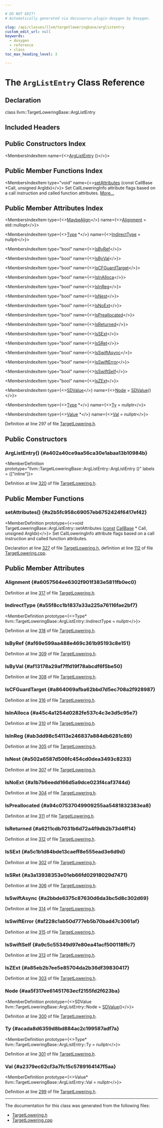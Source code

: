 ```yaml
---

# DO NOT EDIT!
# Automatically generated via docusaurus-plugin-doxygen by Doxygen.

slug: /api/classes/llvm/targetloweringbase/arglistentry
custom_edit_url: null
keywords:
  - doxygen
  - reference
  - class
toc_max_heading_level: 3

---
```





# The `ArgListEntry` Class Reference

<DoxygenPage pluginConfig={pluginConfig}>



## Declaration

<CodeBlock>class llvm::TargetLoweringBase::ArgListEntry</CodeBlock>

## Included Headers

<IncludesList>
<IncludesListItem
  filePath="llvm/CodeGen/TargetLowering.h"
  permalink="/docs/api/files/include/include/llvm/include/llvm/codegen/targetlowering-h"
  isLocal="true" />
</IncludesList>

## Public Constructors Index

<MembersIndex>

<MembersIndexItem
  name={<><a href="#a402a40ce9aa56ca30e1abaa13b10984b">ArgListEntry</a> ()</>}>
</MembersIndexItem>

</MembersIndex>

## Public Member Functions Index

<MembersIndex>

<MembersIndexItem
  type="void"
  name={<><a href="#a2b5fc958c69057eb6752424f6417ef42">setAttributes</a> (const CallBase &#42;Call, unsigned ArgIdx)</>}>
Set CallLoweringInfo attribute flags based on a call instruction and called function attributes. <a href="#a2b5fc958c69057eb6752424f6417ef42">More...</a>
</MembersIndexItem>

</MembersIndex>

## Public Member Attributes Index

<MembersIndex>

<MembersIndexItem
  type={<><a href="/docs/api/structs/llvm/maybealign">MaybeAlign</a></>}
  name={<><a href="#a6057564ee6302f901f383e5811fb0ec0">Alignment</a> = std::nullopt</>}>
</MembersIndexItem>

<MembersIndexItem
  type={<><a href="/docs/api/classes/llvm/type">Type</a> &#42;</>}
  name={<><a href="#a55f8cc1b1837a33a225a76116fae2bf7">IndirectType</a> = nullptr</>}>
</MembersIndexItem>

<MembersIndexItem
  type="bool"
  name={<><a href="#af69e599aa488e469c361b95193c8e151">IsByRef</a></>}>
</MembersIndexItem>

<MembersIndexItem
  type="bool"
  name={<><a href="#af13178a29af7ffd19f78abcdf6f5be50">IsByVal</a></>}>
</MembersIndexItem>

<MembersIndexItem
  type="bool"
  name={<><a href="#a864069afba62bbd7d5ec708a2f928987">IsCFGuardTarget</a></>}>
</MembersIndexItem>

<MembersIndexItem
  type="bool"
  name={<><a href="#a45c4a1254d0282fe537c4c3e3d5c95e7">IsInAlloca</a></>}>
</MembersIndexItem>

<MembersIndexItem
  type="bool"
  name={<><a href="#ab3dd98c54113e246837a884db6281c89">IsInReg</a></>}>
</MembersIndexItem>

<MembersIndexItem
  type="bool"
  name={<><a href="#a502a6587d506fc454cd0dea3493c8233">IsNest</a></>}>
</MembersIndexItem>

<MembersIndexItem
  type="bool"
  name={<><a href="#a1b7b6eedd166d5a9dce023f4caf3744d">IsNoExt</a></>}>
</MembersIndexItem>

<MembersIndexItem
  type="bool"
  name={<><a href="#a94c07537049909255aa5481832383ea8">IsPreallocated</a></>}>
</MembersIndexItem>

<MembersIndexItem
  type="bool"
  name={<><a href="#a6211cdb7031b6d72a4f9db2b73d4ff14">IsReturned</a></>}>
</MembersIndexItem>

<MembersIndexItem
  type="bool"
  name={<><a href="#a5c1b1d84bde13caeff8e555ead3e6d9d">IsSExt</a></>}>
</MembersIndexItem>

<MembersIndexItem
  type="bool"
  name={<><a href="#a3a13938353e01eb66fd02918029d7471">IsSRet</a></>}>
</MembersIndexItem>

<MembersIndexItem
  type="bool"
  name={<><a href="#a2bbde6375c87630d6da3bc5d8c302d69">IsSwiftAsync</a></>}>
</MembersIndexItem>

<MembersIndexItem
  type="bool"
  name={<><a href="#af228c1ab50d777eb5b70bad47c3061af">IsSwiftError</a></>}>
</MembersIndexItem>

<MembersIndexItem
  type="bool"
  name={<><a href="#a9c5c55349d97e80ea41acf500118ffc7">IsSwiftSelf</a></>}>
</MembersIndexItem>

<MembersIndexItem
  type="bool"
  name={<><a href="#a85eb2b7ee5e85704da2b36df39830417">IsZExt</a></>}>
</MembersIndexItem>

<MembersIndexItem
  type={<><a href="/docs/api/classes/llvm/sdvalue">SDValue</a></>}
  name={<><a href="#aa5f317ee61451763ecf2155fd2f623ba">Node</a> = <a href="/docs/api/classes/llvm/sdvalue">SDValue</a>()</>}>
</MembersIndexItem>

<MembersIndexItem
  type={<><a href="/docs/api/classes/llvm/type">Type</a> &#42;</>}
  name={<><a href="#acada8d6359d8bd884ac2c199587adf7a">Ty</a> = nullptr</>}>
</MembersIndexItem>

<MembersIndexItem
  type={<><a href="/docs/api/classes/llvm/value">Value</a> &#42;</>}
  name={<><a href="#a2379ec62cf3a7fc15c5789164147f5aa">Val</a> = nullptr</>}>
</MembersIndexItem>

</MembersIndex>


Definition at line 297 of file <a href="/docs/api/files/include/include/llvm/include/llvm/codegen/targetlowering-h">TargetLowering.h</a>.

<SectionDefinition>

## Public Constructors

### ArgListEntry() {#a402a40ce9aa56ca30e1abaa13b10984b}

<MemberDefinition
  prototype="llvm::TargetLoweringBase::ArgListEntry::ArgListEntry ()"
  labels = {["inline"]}>

Definition at line <a href="/docs/api/files/include/include/llvm/include/llvm/codegen/targetlowering-h/#l00320">320</a> of file <a href="/docs/api/files/include/include/llvm/include/llvm/codegen/targetlowering-h">TargetLowering.h</a>.
</MemberDefinition>

</SectionDefinition>

<SectionDefinition>

## Public Member Functions

### setAttributes() {#a2b5fc958c69057eb6752424f6417ef42}

<MemberDefinition
  prototype={<>void TargetLoweringBase::ArgListEntry::setAttributes (<a href="/docs/api/files/lib/lib/target/lib/target/aarch64/aarch64promoteconstant-cpp/#a90f8350fecae261c25be85d38b451bff">const</a> <a href="/docs/api/classes/llvm/callbase">CallBase</a> &#42; Call, unsigned ArgIdx)</>}>
Set CallLoweringInfo attribute flags based on a call instruction and called function attributes.

Declaration at line <a href="/docs/api/files/include/include/llvm/include/llvm/codegen/targetlowering-h/#l00327">327</a> of file <a href="/docs/api/files/include/include/llvm/include/llvm/codegen/targetlowering-h">TargetLowering.h</a>, definition at line <a href="/docs/api/files/lib/lib/codegen/lib/codegen/selectiondag/targetlowering-cpp/#l00112">112</a> of file <a href="/docs/api/files/lib/lib/codegen/lib/codegen/selectiondag/targetlowering-cpp">TargetLowering.cpp</a>.
</MemberDefinition>

</SectionDefinition>

<SectionDefinition>

## Public Member Attributes

### Alignment {#a6057564ee6302f901f383e5811fb0ec0}

<MemberDefinition
  prototype="MaybeAlign llvm::TargetLoweringBase::ArgListEntry::Alignment = std::nullopt">

Definition at line <a href="/docs/api/files/include/include/llvm/include/llvm/codegen/targetlowering-h/#l00317">317</a> of file <a href="/docs/api/files/include/include/llvm/include/llvm/codegen/targetlowering-h">TargetLowering.h</a>.
</MemberDefinition>

### IndirectType {#a55f8cc1b1837a33a225a76116fae2bf7}

<MemberDefinition
  prototype={<>Type&#42; llvm::TargetLoweringBase::ArgListEntry::IndirectType = nullptr</>}>

Definition at line <a href="/docs/api/files/include/include/llvm/include/llvm/codegen/targetlowering-h/#l00318">318</a> of file <a href="/docs/api/files/include/include/llvm/include/llvm/codegen/targetlowering-h">TargetLowering.h</a>.
</MemberDefinition>

### IsByRef {#af69e599aa488e469c361b95193c8e151}

<MemberDefinition
  prototype="bool llvm::TargetLoweringBase::ArgListEntry::IsByRef">

Definition at line <a href="/docs/api/files/include/include/llvm/include/llvm/codegen/targetlowering-h/#l00309">309</a> of file <a href="/docs/api/files/include/include/llvm/include/llvm/codegen/targetlowering-h">TargetLowering.h</a>.
</MemberDefinition>

### IsByVal {#af13178a29af7ffd19f78abcdf6f5be50}

<MemberDefinition
  prototype="bool llvm::TargetLoweringBase::ArgListEntry::IsByVal">

Definition at line <a href="/docs/api/files/include/include/llvm/include/llvm/codegen/targetlowering-h/#l00308">308</a> of file <a href="/docs/api/files/include/include/llvm/include/llvm/codegen/targetlowering-h">TargetLowering.h</a>.
</MemberDefinition>

### IsCFGuardTarget {#a864069afba62bbd7d5ec708a2f928987}

<MemberDefinition
  prototype="bool llvm::TargetLoweringBase::ArgListEntry::IsCFGuardTarget">

Definition at line <a href="/docs/api/files/include/include/llvm/include/llvm/codegen/targetlowering-h/#l00316">316</a> of file <a href="/docs/api/files/include/include/llvm/include/llvm/codegen/targetlowering-h">TargetLowering.h</a>.
</MemberDefinition>

### IsInAlloca {#a45c4a1254d0282fe537c4c3e3d5c95e7}

<MemberDefinition
  prototype="bool llvm::TargetLoweringBase::ArgListEntry::IsInAlloca">

Definition at line <a href="/docs/api/files/include/include/llvm/include/llvm/codegen/targetlowering-h/#l00310">310</a> of file <a href="/docs/api/files/include/include/llvm/include/llvm/codegen/targetlowering-h">TargetLowering.h</a>.
</MemberDefinition>

### IsInReg {#ab3dd98c54113e246837a884db6281c89}

<MemberDefinition
  prototype="bool llvm::TargetLoweringBase::ArgListEntry::IsInReg">

Definition at line <a href="/docs/api/files/include/include/llvm/include/llvm/codegen/targetlowering-h/#l00305">305</a> of file <a href="/docs/api/files/include/include/llvm/include/llvm/codegen/targetlowering-h">TargetLowering.h</a>.
</MemberDefinition>

### IsNest {#a502a6587d506fc454cd0dea3493c8233}

<MemberDefinition
  prototype="bool llvm::TargetLoweringBase::ArgListEntry::IsNest">

Definition at line <a href="/docs/api/files/include/include/llvm/include/llvm/codegen/targetlowering-h/#l00307">307</a> of file <a href="/docs/api/files/include/include/llvm/include/llvm/codegen/targetlowering-h">TargetLowering.h</a>.
</MemberDefinition>

### IsNoExt {#a1b7b6eedd166d5a9dce023f4caf3744d}

<MemberDefinition
  prototype="bool llvm::TargetLoweringBase::ArgListEntry::IsNoExt">

Definition at line <a href="/docs/api/files/include/include/llvm/include/llvm/codegen/targetlowering-h/#l00304">304</a> of file <a href="/docs/api/files/include/include/llvm/include/llvm/codegen/targetlowering-h">TargetLowering.h</a>.
</MemberDefinition>

### IsPreallocated {#a94c07537049909255aa5481832383ea8}

<MemberDefinition
  prototype="bool llvm::TargetLoweringBase::ArgListEntry::IsPreallocated">

Definition at line <a href="/docs/api/files/include/include/llvm/include/llvm/codegen/targetlowering-h/#l00311">311</a> of file <a href="/docs/api/files/include/include/llvm/include/llvm/codegen/targetlowering-h">TargetLowering.h</a>.
</MemberDefinition>

### IsReturned {#a6211cdb7031b6d72a4f9db2b73d4ff14}

<MemberDefinition
  prototype="bool llvm::TargetLoweringBase::ArgListEntry::IsReturned">

Definition at line <a href="/docs/api/files/include/include/llvm/include/llvm/codegen/targetlowering-h/#l00312">312</a> of file <a href="/docs/api/files/include/include/llvm/include/llvm/codegen/targetlowering-h">TargetLowering.h</a>.
</MemberDefinition>

### IsSExt {#a5c1b1d84bde13caeff8e555ead3e6d9d}

<MemberDefinition
  prototype="bool llvm::TargetLoweringBase::ArgListEntry::IsSExt">

Definition at line <a href="/docs/api/files/include/include/llvm/include/llvm/codegen/targetlowering-h/#l00302">302</a> of file <a href="/docs/api/files/include/include/llvm/include/llvm/codegen/targetlowering-h">TargetLowering.h</a>.
</MemberDefinition>

### IsSRet {#a3a13938353e01eb66fd02918029d7471}

<MemberDefinition
  prototype="bool llvm::TargetLoweringBase::ArgListEntry::IsSRet">

Definition at line <a href="/docs/api/files/include/include/llvm/include/llvm/codegen/targetlowering-h/#l00306">306</a> of file <a href="/docs/api/files/include/include/llvm/include/llvm/codegen/targetlowering-h">TargetLowering.h</a>.
</MemberDefinition>

### IsSwiftAsync {#a2bbde6375c87630d6da3bc5d8c302d69}

<MemberDefinition
  prototype="bool llvm::TargetLoweringBase::ArgListEntry::IsSwiftAsync">

Definition at line <a href="/docs/api/files/include/include/llvm/include/llvm/codegen/targetlowering-h/#l00314">314</a> of file <a href="/docs/api/files/include/include/llvm/include/llvm/codegen/targetlowering-h">TargetLowering.h</a>.
</MemberDefinition>

### IsSwiftError {#af228c1ab50d777eb5b70bad47c3061af}

<MemberDefinition
  prototype="bool llvm::TargetLoweringBase::ArgListEntry::IsSwiftError">

Definition at line <a href="/docs/api/files/include/include/llvm/include/llvm/codegen/targetlowering-h/#l00315">315</a> of file <a href="/docs/api/files/include/include/llvm/include/llvm/codegen/targetlowering-h">TargetLowering.h</a>.
</MemberDefinition>

### IsSwiftSelf {#a9c5c55349d97e80ea41acf500118ffc7}

<MemberDefinition
  prototype="bool llvm::TargetLoweringBase::ArgListEntry::IsSwiftSelf">

Definition at line <a href="/docs/api/files/include/include/llvm/include/llvm/codegen/targetlowering-h/#l00313">313</a> of file <a href="/docs/api/files/include/include/llvm/include/llvm/codegen/targetlowering-h">TargetLowering.h</a>.
</MemberDefinition>

### IsZExt {#a85eb2b7ee5e85704da2b36df39830417}

<MemberDefinition
  prototype="bool llvm::TargetLoweringBase::ArgListEntry::IsZExt">

Definition at line <a href="/docs/api/files/include/include/llvm/include/llvm/codegen/targetlowering-h/#l00303">303</a> of file <a href="/docs/api/files/include/include/llvm/include/llvm/codegen/targetlowering-h">TargetLowering.h</a>.
</MemberDefinition>

### Node {#aa5f317ee61451763ecf2155fd2f623ba}

<MemberDefinition
  prototype={<>SDValue llvm::TargetLoweringBase::ArgListEntry::Node = <a href="/docs/api/classes/llvm/sdvalue">SDValue</a>()</>}>

Definition at line <a href="/docs/api/files/include/include/llvm/include/llvm/codegen/targetlowering-h/#l00300">300</a> of file <a href="/docs/api/files/include/include/llvm/include/llvm/codegen/targetlowering-h">TargetLowering.h</a>.
</MemberDefinition>

### Ty {#acada8d6359d8bd884ac2c199587adf7a}

<MemberDefinition
  prototype={<>Type&#42; llvm::TargetLoweringBase::ArgListEntry::Ty = nullptr</>}>

Definition at line <a href="/docs/api/files/include/include/llvm/include/llvm/codegen/targetlowering-h/#l00301">301</a> of file <a href="/docs/api/files/include/include/llvm/include/llvm/codegen/targetlowering-h">TargetLowering.h</a>.
</MemberDefinition>

### Val {#a2379ec62cf3a7fc15c5789164147f5aa}

<MemberDefinition
  prototype={<>Value&#42; llvm::TargetLoweringBase::ArgListEntry::Val = nullptr</>}>

Definition at line <a href="/docs/api/files/include/include/llvm/include/llvm/codegen/targetlowering-h/#l00299">299</a> of file <a href="/docs/api/files/include/include/llvm/include/llvm/codegen/targetlowering-h">TargetLowering.h</a>.
</MemberDefinition>

</SectionDefinition>

<hr/>

The documentation for this class was generated from the following files:

<ul>
<li><a href="/docs/api/files/include/include/llvm/include/llvm/codegen/targetlowering-h">TargetLowering.h</a></li>
<li><a href="/docs/api/files/lib/lib/codegen/lib/codegen/selectiondag/targetlowering-cpp">TargetLowering.cpp</a></li>
</ul>

</DoxygenPage>
